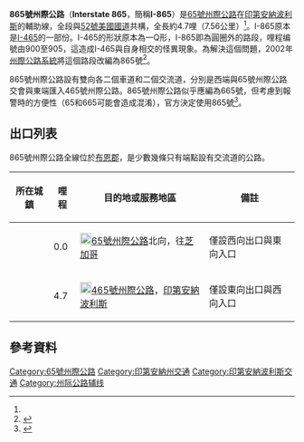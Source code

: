 {{Infobox US Road
|Name = '''865號州際公路 <br/> Interstate 865
|Shield = i-865.svg
|Map = Interstate 865 (IN) map.svg
|Direction A = 西
|Direction B = 東
|System=州际公路系统
|From = [[File:I-65.svg|20px]][[File:US_52.svg|20px]][[I-65|I-65]]／[[美國國道52|US 52]]（[[印第安納波利斯|印第安納波利斯]]近郊）
|To = [[File:I-465.svg|20px]][[File:US_52.svg|20px]][[I-465|I-465]]／US 52（印第安納波利斯近郊）
|Mile = 4.7
|Km = 7.56
|LengthRef = <ref name="InterstateGuide">{{cite web | language = en | publisher = Interstate-Guide.com | title = Interstate 865 Indiana | url = http://www.interstate-guide.com/i-865_in.html | accessdate = 2009-02-20 | archive-date = 2008-10-07 | archive-url = https://web.archive.org/web/20081007114920/http://www.interstate-guide.com/i-865_in.html | dead-url = no }}</ref>
|Formed = 2002
}}

'''865號州際公路'''（'''Interstate 865'''，簡稱'''I-865'''）是[[65號州際公路|65號州際公路]]在[[印第安納波利斯|印第安納波利斯]]的輔助線，全段與[[52號美國國道|52號美國國道]]共構，全長約4.7哩（7.56公里）<ref name="InterstateGuide"/>。I-865原本是[[465號州際公路_(印第安納州)|I-465]]的一部份。I-465的形狀原本為一Q形，I-865即為圓圈外的路段，哩程编號由900至905，這造成I-465與自身相交的怪異現象。為解決這個問題，2002年[[州際公路系統|州際公路系統]]將這個路段改編為865號<ref>{{Cite web |url=http://www.interstate-guide.com/i-865_in.html |title=I-865 at insterstate-guide.com |accessdate=2008-10-26 |archive-date=2008-10-07 |archive-url=https://web.archive.org/web/20081007114920/http://www.interstate-guide.com/i-865_in.html |dead-url=no }}</ref>。

865號州際公路設有雙向各二個車道和二個交流道，分別是西端與65號州際公路交會與東端匯入465號州際公路。865號州際公路似乎應編為665號，但考慮到報警時的方便性（65和665可能會造成混淆），官方決定使用865號<ref>{{cite web|url=http://www.in.gov/serv/presscal?PF=dot&Clist=6&Elist=52862|accessdate=2008-08-18|title=Indiana's "New" Interstate: I-865|date=2002-04-24|archive-date=2018-01-10|archive-url=https://web.archive.org/web/20180110235746/http://www.in.gov/serv/presscal?PF=dot&Clist=6&Elist=52862|dead-url=no}}</ref>。

== 出口列表 ==

865號州際公路全線位於[[布恩縣_(印地安納州)|布恩郡]]，是少數幾條只有端點設有交流道的公路。

{| class=wikitable
!所在城鎮
!哩程
!目的地或服務地區
!備註
|-
|rowspan=2|
|0.0
|[[File:i-65.svg|20px]][[65號州際公路|65號州際公路]]北向，往[[芝加哥|芝加哥]]
|僅設西向出口與東向入口
|-
|4.7
|[[File:i-465.svg|20px]][[465號州際公路_(印第安納州)|465號州際公路]]，[[印第安納波利斯|印第安納波利斯]]
|僅設東向出口與西向入口
|}

== 參考資料 ==
<div class="references-small">
<references />
</div>

{{65号州际公路及其辅助线}}

[[Category:65號州際公路|Category:65號州際公路]]
[[Category:印第安納州交通|Category:印第安納州交通]]
[[Category:印第安納波利斯交通|Category:印第安納波利斯交通]]
[[Category:州际公路辅线|Category:州际公路辅线]]